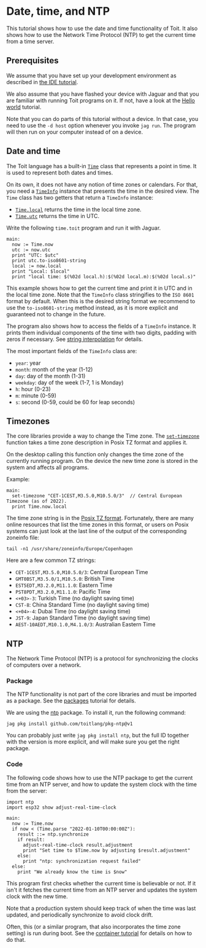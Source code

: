 # Date, time, and NTP
This tutorial shows how to use the date and time functionality of Toit.
It also shows how to use the Network Time Protocol (NTP) to get the
current time from a time server.

## Prerequisites
We assume that you have set up your development environment as described
in [the IDE tutorial](../../setup/ide).

We also assume that you have flashed your device with Jaguar and that
you are familiar with running Toit programs on it.
If not, have a look at the [Hello world](../../setup/firstprogram) tutorial.

Note that you can do parts of this tutorial without a device. In that case,
you need to use the `-d host` option whenever you invoke
`jag run`. The program will then run on your computer instead of on
a device.

## Date and time
The Toit language has a built-in
[`Time`](https://libs.toit.io/core/time/class-Time) class that represents
a point in time. It is used to represent both dates and times.

On its own, it does not have any notion of time zones or calendars. For that,
you need a [`TimeInfo`](https://libs.toit.io/core/time/class-TimeInfo)
instance that presents the time in the desired view. The `Time` class has two
getters that return a `TimeInfo` instance:
- [`Time.local`](https://libs.toit.io/core/time/class-Time#local(0%2C0%2C0%2C))
  returns the time in the local time zone.
- [`Time.utc`](https://libs.toit.io/core/time/class-Time#utc(0%2C0%2C0%2C))
  returns the time in UTC.

Write the following `time.toit` program and run it with Jaguar.

```
main:
  now := Time.now
  utc := now.utc
  print "UTC: $utc"
  print utc.to-iso8601-string
  local := now.local
  print "Local: $local"
  print "local time: $(%02d local.h):$(%02d local.m):$(%02d local.s)"
```

This example shows how to get the current time and print it in UTC and
in the local time zone. Note that the `TimeInfo` class stringifies to
the `ISO 8601` format by default. When this is the desired string format
we recommend to use the `to-iso8601-string` method instead, as it is
more explicit and guaranteed not to change in the future.

The program also shows how to access the fields of a `TimeInfo`
instance. It prints them individual components of the time with
two digits, padding with zeros if necessary. See
[string interpolation](../../language/strings#string-interpolation) for
details.

The most important fields of the `TimeInfo` class are:
- `year`: year
- `month`: month of the year (1-12)
- `day`: day of the month (1-31)
- `weekday`: day of the week (1-7, 1 is Monday)
- `h`: hour (0-23)
- `m`: minute (0-59)
- `s`: second (0-59, could be 60 for leap seconds)

## Timezones
The core libraries provide a way to change the Time zone.
The [`set-timezone`](https://libs.toit.io/core/time/library-summary#set-timezone(1%2C0%2C0%2C))
function takes a time zone description in Posix TZ format and applies it.

On the desktop calling this function only changes the time zone of the currently
running program. On the device the new time zone is stored in the system and
affects all programs.

Example:

```
main:
  set-timezone "CET-1CEST,M3.5.0,M10.5.0/3"  // Central European Timezone (as of 2022).
  print Time.now.local
```

The time zone string is in the
[Posix TZ format](https://developer.ibm.com/articles/au-aix-posix/). Fortunately,
there are many online resources that list the time zones in this format, or
users on Posix systems can just look at the last line of the output of the
corresponding zoneinfo file:

``` shell
tail -n1 /usr/share/zoneinfo/Europe/Copenhagen
```

Here are a few common TZ strings:
- `CET-1CEST,M3.5.0,M10.5.0/3`: Central European Time
- `GMT0BST,M3.5.0/1,M10.5.0`: British Time
- `EST5EDT,M3.2.0,M11.1.0`: Eastern Time
- `PST8PDT,M3.2.0,M11.1.0`: Pacific Time
- `<+03>-3`: Turkish Time (no daylight saving time)
- `CST-8`: China Standard Time (no daylight saving time)
- `<+04>-4`: Dubai Time (no daylight saving time)
- `JST-9`: Japan Standard Time (no daylight saving time)
- `AEST-10AEDT,M10.1.0,M4.1.0/3`: Australian Eastern Time

## NTP
The Network Time Protocol (NTP) is a protocol for synchronizing the clocks
of computers over a network.

### Package
The NTP functionality is not part of the core libraries and must be
imported as a package. See the [packages](../../setup/packages)
tutorial for details.

We are using the [ntp](https://pkg.toit.io/package/github.com%2Ftoitlang%2Fpkg-ntp@v1)
package. To install it, run the following command:

``` shell
jag pkg install github.com/toitlang/pkg-ntp@v1
```

<Note>

You can probably just write `jag pkg install ntp`, but the full ID together
with the version is more explicit, and will make sure you get the right package.

</Note>

### Code
The following code shows how to use the NTP package to get the current time
from an NTP server, and how to update the system clock with the time from
the server:

```
import ntp
import esp32 show adjust-real-time-clock

main:
  now := Time.now
  if now < (Time.parse "2022-01-10T00:00:00Z"):
    result ::= ntp.synchronize
    if result:
      adjust-real-time-clock result.adjustment
      print "Set time to $Time.now by adjusting $result.adjustment"
    else:
      print "ntp: synchronization request failed"
  else:
    print "We already know the time is $now"
```

This program first checks whether the current time is believable or not.
If it isn't it fetches the current time from an NTP server and updates
the system clock with the new time.

Note that a production system should keep track of when the time was last
updated, and periodically synchronize to avoid clock drift.

Often, this (or a similar program, that also incorporates the time
zone setting) is run during boot. See the
[container tutorial](../../containers)
for details on how to do that.
